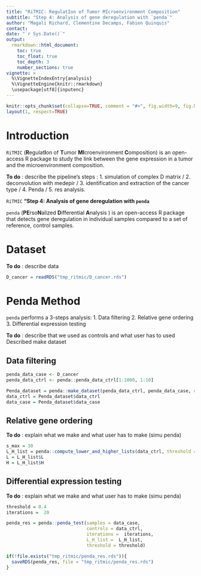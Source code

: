 ```yaml
---
title: "RiTMIC: RegulatIon of Tumor MIcroenvironment Composition"
subtitle: "Step 4: Analysis of gene deregulation with `penda`"
author: "Magali Richard, Clementine Decamps, Fabien Quinquis"
contact: 
date: "`r Sys.Date()`"
output: 
  rmarkdown::html_document:
    toc: true
    toc_float: true
    toc_depth: 3
    number_sections: true
vignette: >
  %\VignetteIndexEntry{analysis}
  %\VignetteEngine{knitr::rmarkdown}
  \usepackage[utf8]{inputenc}
---
```


```r
knitr::opts_chunk$set(collapse=TRUE, comment = "#>", fig.width=9, fig.height=6, eval=TRUE, echo=TRUE, results="verbatim", dpi=75)
layout(1, respect=TRUE)
```

# Introduction 

`RiTMIC` (**R**egulat**I**on of **T**umor **MI**croenvironment **C**omposition) is an open-access R package to study the link between the gene expression in a tumor and the microenvironment composition. 

**To do** : describe the pipeline's steps : 1. simulation of complex D matrix / 2. deconvolution with medepir / 3. identification and extraction of the cancer type / 4. Penda / 5. res analysis.

`RiTMIC` **"Step 4: Analysis of gene deregulation  with `penda` **

`penda` (**PE**rso**N**alized **D**ifferential **A**nalysis ) is an open-access R package that detects gene deregulation in individual samples compared to a set of reference, control samples. 

# Dataset

**To do** : describe data 

```r
D_cancer = readRDS("tmp_ritmic/D_cancer.rds")
```

# Penda Method

`penda` performs a 3-steps analysis: 
  1. Data filtering
  2. Relative gene ordering
  3. Differential expression testing

**To do** : describe that we used as controls and what user has to used 
Described make dataset

## Data filtering
```r
penda_data_case <- D_cancer
penda_data_ctrl <- penda::penda_data_ctrl[1:1000, 1:10]

Penda_dataset = penda::make_dataset(penda_data_ctrl, penda_data_case, detectlowvalue = F)
data_ctrl = Penda_dataset$data_ctrl
data_case = Penda_dataset$data_case
```


## Relative gene ordering

**To do** : explain what we make and what user has to make (simu penda)

```r
s_max = 30
L_H_list = penda::compute_lower_and_higher_lists(data_ctrl, threshold = 0.99, s_max = s_max)
L = L_H_list$L
H = L_H_list$H
```

## Differential expression testing

**To do** : explain what we make and what user has to make (simu penda)

```r
threshold = 0.4
iterations =  20

penda_res = penda::penda_test(samples = data_case, 
                              controls = data_ctrl,
                              iterations =  iterations, 
                              L_H_list =  L_H_list, 
                              threshold = threshold)

if(!file.exists("tmp_ritmic/penda_res.rds")){
  saveRDS(penda_res, file = "tmp_ritmic/penda_res.rds")
}

```
